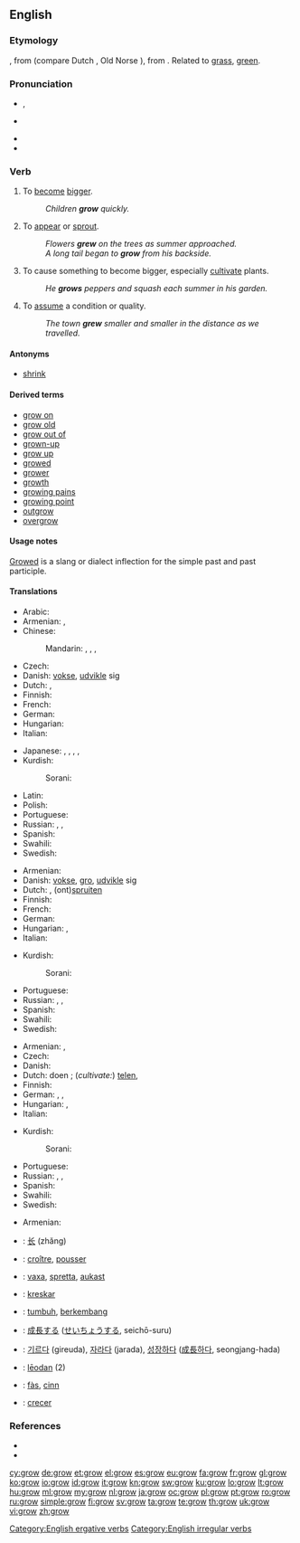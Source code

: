 ==English==

===Etymology===
{{etyl|ang}} {{term|growan|grōwan|lang=ang}}, from {{proto|Germanic|ʒrōanan}} (compare Dutch {{term|groeien|lang=nl}}, Old Norse {{term|gróa|lang=non}}), from {{proto|Indo-European|gʰreH₁-}}. Related to [[grass]], [[green]].

===Pronunciation===
* {{a|UK}} {{IPA|/ɡɹəʊ/}}, {{SAMPA|/gr@U/}}
* {{a|US}} {{IPA|/ɡɹoʊ/}}
* {{audio|en-us-grow.ogg|Audio (US)}}
* {{rhymes|əʊ}}

===Verb===
{{en-verb|grows|growing|grew|grown}}

# {{intransitive}} To [[become]] [[bigger]].
#: ''Children '''grow''' quickly.''
# {{intransitive}} To [[appear]] or [[sprout]].
#: ''Flowers '''grew''' on the trees as summer approached.''
#: ''A long tail began to '''grow''' from his backside.''
# {{transitive}} To cause something to become bigger, especially [[cultivate]] plants.
#: ''He '''grows''' peppers and squash each summer in his garden.''
# {{intransitive}} To [[assume]] a condition or quality.
#: ''The town '''grew''' smaller and smaller in the distance as we travelled.''

====Antonyms====
* [[shrink]]

====Derived terms====
* [[grow on]]
* [[grow old]]
* [[grow out of]]
* [[grown-up]]
* [[grow up]]
* [[growed]]
* [[grower]]
* [[growth]] {{pos_n}}
* [[growing pains]]
* [[growing point]]
* [[outgrow]]
* [[overgrow]]

====Usage notes====
[[growed|Growed]] is a slang or dialect inflection for the simple past and past participle.

====Translations====
{{trans-top|(''intransitive'') to become bigger}}
* Arabic: {{t|ar|نمى|tr=namaa}}
* Armenian: {{t-|hy|մեծանալ|tr=meçanal}},  {{t+|hy|աճել|tr=ač̣el}}
* Chinese:
*: Mandarin: {{t-|cmn|生長|sc=Hans}},  {{t|cmn|生长 |tr=shēngzhǎng|sc=Hans}},  {{t-|cmn|長|sc=Hans}},  {{t-|cmn|长|tr=zhǎng|sc=Hans}}
* Czech: {{t+|cs|růst}}
* Danish: [[vokse]], [[udvikle]] sig
* Dutch: {{t+|nl|groeien}}, {{t+|nl|wassen}}
* Finnish: {{t+|fi|kasvaa}}
* French: {{t+|fr|grandir}}
* German: {{t+|de|wachsen}}
* Hungarian: {{t+|hu|nő}}
* Italian: {{t+|it|crescere}}
{{trans-mid}}
* Japanese: {{t|ja|成長する|tr=seichō-suru}},  {{t|ja|生長する|tr=seichō-suru}},  {{t|ja|育つ|tr=sodatsu}},  {{t|ja|生える|tr=haeru}},  {{t-|ja|増大する|tr=sōdai-suru}}
* Kurdish:
*: Sorani: {{t|ku|گه‌وره‌بوون|tr=gawra boon|sc=ku-Arab}}
* Latin: {{t+|la|cresco}}
* Polish: {{t+|pl|rosnąć}}
* Portuguese: {{t|pt|crescer}}
* Russian: {{t+|ru|расти|tr=rastí}} {{impf}}, {{t|ru|вырастать|tr=varastát'}} {{impf}}, {{t+|ru|вырасти|tr=výrasti}} {{pf}}
* Spanish: {{t+|es|crecer}}
* Swahili: {{t+|sw|kukuza|xs=Swahili}}
* Swedish: {{t+|sv|växa}}
{{trans-bottom}}

{{trans-top|(''intransitive'') to appear or sprout}}
* Armenian: {{t+|hy|աճել|tr=ač̣el}}
* Danish: [[vokse]], [[gro]], [[udvikle]] sig
* Dutch: {{t+|nl|groeien}}, (ont)[[spruiten]]
* Finnish: {{t+|fi|kasvaa}}
* French: {{t+|fr|pousser}}
* German: {{t+|de|wachsen}}
* Hungarian: {{t+|hu|nő}}, {{t+|hu|növekszik}}
* Italian: {{t-|it|spuntare}}
{{trans-mid}}
* Kurdish:
*: Sorani: {{t|ku|ده‌رچوون|tr=darchoon|sc=ku-Arab}}
* Portuguese: {{t|pt|crescer}}
* Russian: {{t+|ru|расти|tr=rastí}} {{impf}}, {{t|ru|вырастать|tr=varastát'}} {{impf}}, {{t+|ru|вырасти|tr=výrasti}} {{pf}}
* Spanish: {{t+|es|crecer}}
* Swahili: {{t+|sw|kukuza|xs=Swahili}}
* Swedish: {{t+|sv|växa}}
{{trans-bottom}}

{{trans-top|(''transitive'') to cause something to become bigger}}
* Armenian: {{t|hy|մեծացնել|tr=meçac’nel}},  {{t|hy|աճեցնել|tr=ač̣ec’nel}}
* Czech: {{t-|cs|pěstovat}}
* Danish: {{t+|da|dyrke}}
* Dutch: doen {{t+|nl|groeien}}; (''cultivate:'') [[telen]], {{t+|nl|kweken}}
* Finnish: {{t+|fi|kasvattaa}}
* German: {{t+|de|anbauen}}, {{t+|de|ziehen}}, {{t+|de|züchten}}
* Hungarian: {{t+|hu|termel}}, {{t+|hu|termeszt}}
* Italian: {{t+|it|coltivare}}
{{trans-mid}}
* Kurdish:
*: Sorani: {{t|ku|ڕواندن|tr=RwAndin|sc=ku-Arab}}
* Portuguese: {{t+|pt|cultivar}}
* Russian: {{t|ru|растить|tr=rastít'}} {{impf}}, {{t|ru|выращивать|tr=varáščivat'}} {{impf}}, {{t+|ru|вырастить|tr=výrastit'}} {{pf}}
* Spanish: {{t+|es|cultivar}}
* Swahili: {{t+|sw|kukuza|xs=Swahili}}
* Swedish: {{t|sv|odla}}
{{trans-bottom}}
{{trans-top|to assume a condition or quality }}
* Armenian: {{t-|hy|դառնալ|tr=daṙnal}}
{{trans-mid}}
{{trans-bottom}}
{{checktrans-top}}
* {{ttbc|Chinese}}: [[长]] (zhăng)
* {{ttbc|French}}: [[croître]], [[pousser]]
* {{ttbc|Icelandic}}: [[vaxa]], [[spretta]], [[aukast]]
* {{ttbc|Ido}}: [[kreskar]]
* {{ttbc|Indonesian}}: [[tumbuh]], [[kembang|berkembang]]
* {{ttbc|Japanese}}: [[成長]]する ([[せいちょう]]する, seichō-suru)
* {{ttbc|Korean}}: [[기르다]] (gireuda), [[자라다]] (jarada), [[성장하다]] ([[成長]]하다, seongjang-hada)
* {{ttbc|Old English}}: [[leodan|lēodan]] (2)
* {{ttbc|Scottish Gaelic}}: [[fàs]], [[cinn]]
* {{ttbc|Spanish}}: [[crecer]]
{{trans-bottom}}

===References===
* {{R:Century 1911}}
* {{R:Webster 1913}}

[[Category:English ergative verbs]]
[[Category:English irregular verbs]]

[[cy:grow]]
[[de:grow]]
[[et:grow]]
[[el:grow]]
[[es:grow]]
[[eu:grow]]
[[fa:grow]]
[[fr:grow]]
[[gl:grow]]
[[ko:grow]]
[[io:grow]]
[[id:grow]]
[[it:grow]]
[[kn:grow]]
[[sw:grow]]
[[ku:grow]]
[[lo:grow]]
[[lt:grow]]
[[hu:grow]]
[[ml:grow]]
[[my:grow]]
[[nl:grow]]
[[ja:grow]]
[[oc:grow]]
[[pl:grow]]
[[pt:grow]]
[[ro:grow]]
[[ru:grow]]
[[simple:grow]]
[[fi:grow]]
[[sv:grow]]
[[ta:grow]]
[[te:grow]]
[[th:grow]]
[[uk:grow]]
[[vi:grow]]
[[zh:grow]]